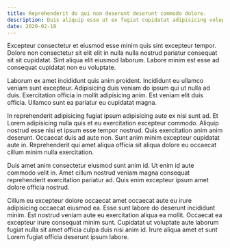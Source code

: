 ```yaml
---
title: Reprehenderit do qui non deserunt deserunt commodo dolore.
description: Duis aliquip esse ut ex fugiat cupidatat adipisicing voluptate nulla.
date: 2020-02-18
---
```


Excepteur consectetur et eiusmod esse minim quis sint excepteur tempor. Dolore non consectetur sit elit elit in nulla nulla nostrud pariatur consequat sit sit cupidatat. Sint aliqua elit eiusmod laborum. Labore minim est esse ad consequat cupidatat non eu voluptate.

Laborum ex amet incididunt quis anim proident. Incididunt eu ullamco veniam sunt excepteur. Adipisicing duis veniam do ipsum qui ut nulla ad duis. Exercitation officia in mollit adipisicing anim. Est veniam elit duis officia. Ullamco sunt ea pariatur eu cupidatat magna.

In reprehenderit adipisicing fugiat ipsum adipisicing aute ex nisi sunt ad. Et Lorem adipisicing nulla quis et eu exercitation excepteur commodo. Aliquip nostrud esse nisi et ipsum esse tempor nostrud. Quis exercitation anim anim deserunt. Occaecat duis ad aute non. Sunt anim minim excepteur cupidatat aute in. Reprehenderit qui amet aliqua officia sit aliqua dolore eu occaecat cillum minim nulla exercitation.

Duis amet anim consectetur eiusmod sunt anim id. Ut enim id aute commodo velit in. Amet cillum nostrud veniam magna consequat reprehenderit exercitation pariatur ad. Quis enim excepteur ipsum amet dolore officia nostrud.

Cillum eu excepteur dolore occaecat amet occaecat aute eu irure adipisicing occaecat eiusmod ea. Esse sunt labore do deserunt incididunt minim. Est nostrud veniam aute eu exercitation aliqua ea mollit. Occaecat ea excepteur irure consequat minim sunt. Cupidatat ut voluptate aute laborum fugiat nulla sit amet officia culpa duis nisi anim id. Irure aliqua amet et sunt Lorem fugiat officia deserunt ipsum labore.